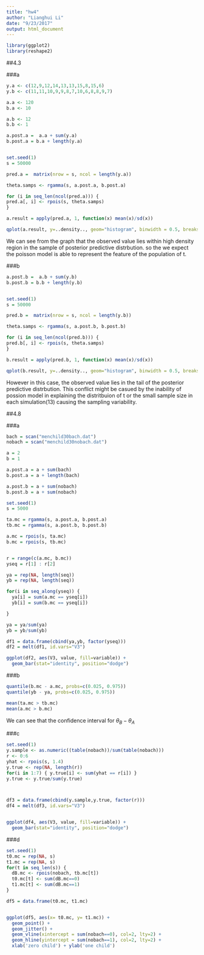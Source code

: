 ```yaml
---
title: "hw4"
author: "Lianghui Li"
date: "9/23/2017"
output: html_document
---
```


```r
library(ggplot2)
library(reshape2)
```



##4.3

###a

```r
y.a <- c(12,9,12,14,13,13,15,8,15,6) 
y.b <- c(11,11,10,9,9,8,7,10,6,8,8,9,7)

a.a <- 120
b.a <- 10

a.b <- 12
b.b <- 1

a.post.a =  a.a + sum(y.a) 
b.post.a = b.a + length(y.a)


set.seed(1)
s = 50000

pred.a =  matrix(nrow = s, ncol = length(y.a))

theta.samps <- rgamma(s, a.post.a, b.post.a)

for (i in seq_len(ncol(pred.a))) {
pred.a[, i] <- rpois(s, theta.samps)
}

a.result = apply(pred.a, 1, function(x) mean(x)/sd(x))

qplot(a.result, y=..density.., geom="histogram", binwidth = 0.5, breaks = seq(2,12, by = 1)) + geom_vline(xintercept = mean(y.a)/sd(y.a), color = 'red')

```


We can see from the graph that the observed value lies within high density region in the sample of posterior predictive distrbution. so the we expect the poisson model is able to represent the feature of the population of t.


###b

```r
a.post.b =  a.b + sum(y.b) 
b.post.b = b.b + length(y.b)


set.seed(1)
s = 50000

pred.b =  matrix(nrow = s, ncol = length(y.b))

theta.samps <- rgamma(s, a.post.b, b.post.b)

for (i in seq_len(ncol(pred.b))) {
pred.b[, i] <- rpois(s, theta.samps)
}

b.result = apply(pred.b, 1, function(x) mean(x)/sd(x))

qplot(b.result, y=..density.., geom="histogram", binwidth = 0.5, breaks = seq(2,8, by = 1)) + geom_vline(xintercept = mean(y.b)/sd(y.b), color = 'red')
```


However in this case, the observed value lies in the tail of the posterior predictive distrbution. This conflict might be casued by the inability of possion model in explaining the distritbuion of t or the small sample size in each simulation(13) causing the sampling variability.




##4.8


###a


```r
bach = scan("menchild30bach.dat")
nobach = scan("menchild30nobach.dat")
```




```r
a = 2
b = 1

a.post.a = a + sum(bach)
b.post.a = a + length(bach)

a.post.b = a + sum(nobach)
b.post.b = a + sum(nobach)

set.seed(1)
s = 5000

ta.mc = rgamma(s, a.post.a, b.post.a)
tb.mc = rgamma(s, a.post.b, b.post.b)

a.mc = rpois(s, ta.mc)
b.mc = rpois(s, tb.mc)


r = range(c(a.mc, b.mc))
yseq = r[1] : r[2]

ya = rep(NA, length(seq))
yb = rep(NA, length(seq))

for(i in seq_along(yseq)) {
  ya[i] = sum(a.mc == yseq[i])
  yb[i] = sum(b.mc == yseq[i])

}

ya = ya/sum(ya)
yb = yb/sum(yb)

df1 = data.frame(cbind(ya,yb, factor(yseq)))
df2 = melt(df1, id.vars="V3")

ggplot(df2, aes(V3, value, fill=variable)) + 
  geom_bar(stat="identity", position="dodge")
```


###b


```r
quantile(b.mc - a.mc, probs=c(0.025, 0.975))
quantile(yb - ya, probs=c(0.025, 0.975))

mean(ta.mc > tb.mc)
mean(a.mc > b.mc)
```

We can see that the confidence interval for $\theta_B - \theta_A$


###c


```r

set.seed(1)
y.sample <- as.numeric((table(nobach))/sum(table(nobach)))
r <- 0:6
yhat <- rpois(s, 1.4)
y.true <- rep(NA, length(r))
for(i in 1:7) { y.true[i] <- sum(yhat == r[i]) }
y.true <- y.true/sum(y.true)



df3 = data.frame(cbind(y.sample,y.true, factor(r)))
df4 = melt(df3, id.vars="V3")


ggplot(df4, aes(V3, value, fill=variable)) + 
  geom_bar(stat="identity", position="dodge")

```

###d

```r
set.seed(1)
t0.mc = rep(NA, s)
t1.mc = rep(NA, s)
for(t in seq_len(s)) {
  dB.mc <- rpois(nobach, tb.mc[t])
  t0.mc[t] <- sum(dB.mc==0)
  t1.mc[t] <- sum(dB.mc==1)
}

df5 = data.frame(t0.mc, t1.mc)


ggplot(df5, aes(x= t0.mc, y= t1.mc)) + 
  geom_point() + 
  geom_jitter() +
  geom_vline(xintercept = sum(nobach==0), col=2, lty=2) +
  geom_hline(yintercept = sum(nobach==1), col=2, lty=2) +
  xlab('zero child') + ylab('one child')
```


